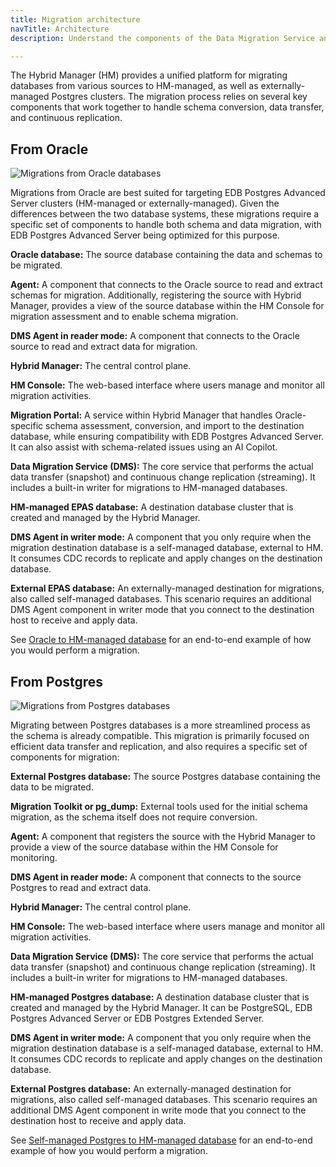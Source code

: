 ```yaml
---
title: Migration architecture 
navTitle: Architecture
description: Understand the components of the Data Migration Service and how you can leverage them to perform migrations.

---
```


The Hybrid Manager (HM) provides a unified platform for migrating databases from various sources to HM-managed, as well as externally-managed Postgres clusters. The migration process relies on several key components that work together to handle schema conversion, data transfer, and continuous replication.

## From Oracle

![Migrations from Oracle databases](/edb-postgres-ai/latest/hybrid-manager/images/hm_migrations_oracle_dmsagent.svg)

Migrations from Oracle are best suited for targeting EDB Postgres Advanced Server clusters (HM-managed or externally-managed). Given the differences between the two database systems, these migrations require a specific set of components to handle both schema and data migration, with EDB Postgres Advanced Server being optimized for this purpose.

**Oracle database:** The source database containing the data and schemas to be migrated.

**Agent:** A component that connects to the Oracle source to read and extract schemas for migration. Additionally, registering the source with Hybrid Manager, provides a view of the source database within the HM Console for migration assessment and to enable schema migration.

**DMS Agent in reader mode:** A component that connects to the Oracle source to read and extract data for migration.

**Hybrid Manager:** The central control plane.

**HM Console:** The web-based interface where users manage and monitor all migration activities.

**Migration Portal:** A service within Hybrid Manager that handles Oracle-specific schema assessment, conversion, and import to the destination database, while ensuring compatibility with EDB Postgres Advanced Server. It can also assist with schema-related issues using an AI Copilot.

**Data Migration Service (DMS):** The core service that performs the actual data transfer (snapshot) and continuous change replication (streaming). It includes a built-in writer for migrations to HM-managed databases.

**HM-managed EPAS database:** A destination database cluster that is created and managed by the Hybrid Manager.

**DMS Agent in writer mode:** A component that you only require when the migration destination database is a self-managed database, external to HM. It consumes CDC records to replicate and apply changes on the destination database.

**External EPAS database:** An externally-managed destination for migrations, also called self-managed databases. This scenario requires an additional DMS Agent component in writer mode that you connect to the destination host to receive and apply data.

See [Oracle to HM-managed database](migration_guides/oracle_to_hm_managed/) for an end-to-end example of how you would perform a migration.

## From Postgres

![Migrations from Postgres databases](/edb-postgres-ai/latest/hybrid-manager/images/hm_migrations_pg_dmsagent.svg)

Migrating between Postgres databases is a more streamlined process as the schema is already compatible. This migration is primarily focused on efficient data transfer and replication, and also requires a specific set of components for migration:

**External Postgres database:** The source Postgres database containing the data to be migrated.

**Migration Toolkit or pg_dump:** External tools used for the initial schema migration, as the schema itself does not require conversion.

**Agent:** A component that registers the source with the Hybrid Manager to provide a view of the source database within the HM Console for monitoring. 

**DMS Agent in reader mode:** A component that connects to the source Postgres to read and extract data.

**Hybrid Manager:** The central control plane.

**HM Console:** The web-based interface where users manage and monitor all migration activities.

**Data Migration Service (DMS):** The core service that performs the actual data transfer (snapshot) and continuous change replication (streaming). It includes a built-in writer for migrations to HM-managed databases.

**HM-managed Postgres database:** A destination database cluster that is created and managed by the Hybrid Manager. It can be PostgreSQL, EDB Postgres Advanced Server or EDB Postgres Extended Server.

**DMS Agent in writer mode:** A component that you only require when the migration destination database is a self-managed database, external to HM. It consumes CDC records to replicate and apply changes on the destination database.

**External Postgres database:** An externally-managed destination for migrations, also called self-managed databases. This scenario requires an additional DMS Agent component in write mode that you connect to the destination host to receive and apply data.

See [Self-managed Postgres to HM-managed database](migration_guides/self_managed_pg_to_hm_managed/) for an end-to-end example of how you would perform a migration.
